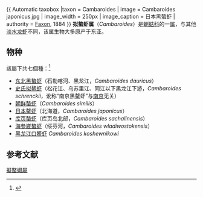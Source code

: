 {{ Automatic taxobox
|taxon  = Cambaroides
| image = Cambaroides japonicus.jpg
| image_width = 250px
| image_caption = 日本黑螯虾
| authority = [[Walter_Faxon|Faxon]], 1884
}}
'''拟螯虾属'''（''Cambaroides''）是[[蝲蛄科|蝲蛄科]]的一[[属_(生物)|属]]，与其他[[淡水龙虾|淡水龙虾]]不同，该属生物大多原产于东亚。

==物种==
該屬下共七個種：<ref>{{cite web |url=http://iz.carnegiemnh.org/crayfish/NewAstacidea/genus.asp?g=Cambaroides |title=Genus ''Cambaroides'' Faxon, 1884 |work=Crayfish Taxon Browser |author=James W. Fetzner, Jr. |date=February 11, 2005 |publisher=[[Carnegie_Museum_of_Natural_History|Carnegie Museum of Natural History]] |access-date=2018-04-18 |archive-url=https://web.archive.org/web/20160303192254/http://iz.carnegiemnh.org/crayfish/NewAstacidea/genus.asp?g=Cambaroides |archive-date=2016-03-03 |dead-url=yes }}</ref>

* [[东北黑螯虾|东北黑螯虾]]（石勒喀河、黑龙江，''Cambaroides dauricus''）
* [[南京黑螯虾|史氏拟鳌虾]]（松花江、乌苏里江、同江以下黑龙江下游，''Cambaroides schrenckii''，讹称“南京黑鳌虾”与[[南京|南京]]无关）
* [[朝鲜螯虾|朝鲜螯虾]]（''Cambaroides similis''）
* [[日本黑螯虾|日本鳌虾]]（北海道，''Cambaroides japonicus''）
* [[库页螯虾|库页螯虾]]（库页岛北部，''Cambaroides sachalinensis''）
* [[海參崴螯虾|海參崴螯虾]]（绥芬河，''Cambaroides wladiwostokensis''）
* [[黑龙江口鳌虾|黑龙江口鳌虾]] ''Cambaroides koshewnikowi''

==参考文献==
{{reflist}}
{{Taxonbar|from=Q1953178}}

[[Category:擬螯蝦屬|]]